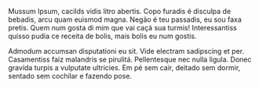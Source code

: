 Mussum Ipsum, cacilds vidis litro abertis.  Copo furadis é disculpa de bebadis,
arcu quam euismod magna. Negão é teu passadis, eu sou faxa pretis. Quem num
gosta di mim que vai caçá sua turmis! Interessantiss quisso pudia ce receita de
bolis, mais bolis eu num gostis.

Admodum accumsan disputationi eu sit. Vide electram sadipscing et per.
Casamentiss faiz malandris se pirulitá. Pellentesque nec nulla ligula. Donec
gravida turpis a vulputate ultricies. Em pé sem cair, deitado sem dormir,
sentado sem cochilar e fazendo pose.
